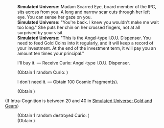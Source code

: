 {{Dialogue Start}}
:'''Simulated Universe:''' Madam Scarred Eye, board member of the IPC, sits across from you. A long and narrow scar cuts through her left eye. You can sense her gaze on you.
:'''Simulated Universe:''' "You're back. I knew you wouldn't make me wait too long." She puts her chin on her crossed fingers, not at all surprised by your visit.
:'''Simulated Universe:''' "This is the Angel-type I.O.U. Dispenser. You need to feed Gold Coins into it regularly, and it will keep a record of your investment. At the end of the investment term, it will pay you an amount ten times your principal."
:{{DIcon|Star}} I'll buy it. &mdash; Receive Curio: Angel-type I.O.U. Dispenser.
:;(Obtain 1 random Curio&colon; {{Item|Angel-type I.O.U. Dispenser|20|type=Curio}})
:{{DIcon|Star}} I don't need it. &mdash; Obtain 100 Cosmic Fragment(s).
:;(Obtain {{Item|Cosmic Fragment|20|x=100}})
;(If Intra-Cognition is between 20 and 40 in [[Simulated Universe: Gold and Gears]])
:{{SU Special Dialogue|Erudition|Demand a more "customized" investment plan.|You want to invest in the future...}}
:;(Obtain 1 random destroyed Curio&colon; {{Item|Angel-type I.O.U. Dispenser|20|type=Curio}})
:;(Obtain {{Item|Cosmic Fragment|20|x=300}})
{{Dialogue End}}